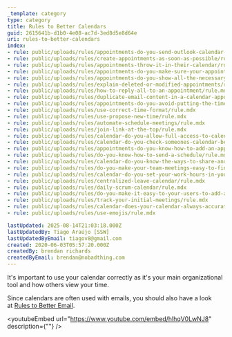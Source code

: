 ```yaml
---
_template: category
type: category
title: Rules to Better Calendars
guid: 2615641b-d1b0-4e08-ac7d-3ed8d5e8d64e
uri: rules-to-better-calendars
index:
- rule: public/uploads/rules/appointments-do-you-send-outlook-calendar-appointments-when-appropriate/rule.mdx
- rule: public/uploads/rules/create-appointments-as-soon-as-possible/rule.mdx
- rule: public/uploads/rules/appointments-throw-it-in-their-calendar/rule.mdx
- rule: public/uploads/rules/appointments-do-you-make-sure-your-appointment-has-a-clear-location-address/rule.mdx
- rule: public/uploads/rules/appointments-do-you-show-all-the-necessary-information-in-the-subject/rule.mdx
- rule: public/uploads/rules/explain-deleted-or-modified-appointments/rule.mdx
- rule: public/uploads/rules/how-to-reply-all-to-an-appointment/rule.mdx
- rule: public/uploads/rules/duplicate-email-content-in-a-calendar-appointment/rule.mdx
- rule: public/uploads/rules/appointments-do-you-avoid-putting-the-time-and-date-into-the-text-field-of-a-meeting/rule.mdx
- rule: public/uploads/rules/use-correct-time-format/rule.mdx
- rule: public/uploads/rules/use-propose-new-time/rule.mdx
- rule: public/uploads/rules/automate-schedule-meetings/rule.mdx
- rule: public/uploads/rules/join-link-at-the-top/rule.mdx
- rule: public/uploads/rules/calendar-do-you-allow-full-access-to-calendar-admins/rule.mdx
- rule: public/uploads/rules/calendar-do-you-check-someones-calendar-before-booking-an-appointment/rule.mdx
- rule: public/uploads/rules/appointments-do-you-know-how-to-add-an-appointment-in-someone-elses-calendar/rule.mdx
- rule: public/uploads/rules/do-you-know-how-to-send-a-schedule/rule.mdx
- rule: public/uploads/rules/calendar-do-you-know-the-ways-to-share-and-see-others-calendars/rule.mdx
- rule: public/uploads/rules/do-you-make-your-team-meetings-easy-to-find/rule.mdx
- rule: public/uploads/rules/calendar-do-you-set-your-work-hours-in-your-calendars/rule.mdx
- rule: public/uploads/rules/centralized-leave-calendar/rule.mdx
- rule: public/uploads/rules/daily-scrum-calendar/rule.mdx
- rule: public/uploads/rules/do-you-make-it-easy-to-your-users-to-add-an-event-to-their-calendar/rule.mdx
- rule: public/uploads/rules/track-your-initial-meetings/rule.mdx
- rule: public/uploads/rules/calendar-does-your-calendar-always-accurately-show-where-you-are/rule.mdx
- rule: public/uploads/rules/use-emojis/rule.mdx

lastUpdated: 2025-08-14T21:03:18.000Z
lastUpdatedBy: Tiago Araújo [SSW]
lastUpdatedByEmail: tiagov8@gmail.com
created: 2020-06-03T05:57:20.000Z
createdBy: brendan richards
createdByEmail: brendan@nobadthing.com
---
```


It's important to use your calendar correctly as it's your main organizational tool and how others view your time.

Since calendars are often used with emails, you should also have a look at [Rules to Better Email](/rules-to-better-email).

<youtubeEmbed url="https://www.youtube.com/embed/hlhqV0LwNJ8" description={""} />
